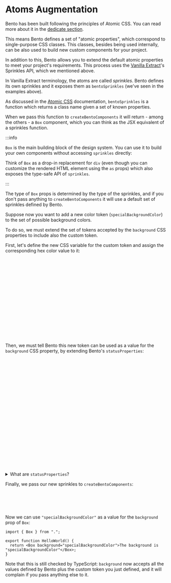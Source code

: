 
# Atoms Augmentation

Bento has been built following the principles of Atomic CSS. You can read more about it in the [dedicate section](../Getting%20Started/atomic-styles).

This means Bento defines a set of "atomic properties", which correspond to single-purpose CSS classes. This classes, besides being used internally, can be also used to build new custom components for your project.

In addition to this, Bento allows you to extend the default atomic properties to meet your project's requirements. This process uses the [Vanilla Extract](https://vanilla-extract.style/)'s Sprinkles API, which we mentioned above.

In Vanilla Extract terminology, the atoms are called _sprinkles_.
Bento defines its own sprinkles and it exposes them as `bentoSprinkles` (we've seen in the examples above).

As discussed in the [Atomic CSS](../Getting%20Started/atomic-styles) documentation, `bentoSprinkles` is a function which returns a class name given a set of known properties.

When we pass this function to `createBentoComponents` it will return - among the others - a `Box` component, which you can think as the JSX equivalent of a sprinkles function.

:::info

`Box` is the main building block of the design system. You can use it to build your own components without accessing `sprinkles` directly:

<Canvas path="Customization/Box" />

Think of `Box` as a drop-in replacement for `div` (even though you can customize the rendered HTML element using the `as` props) which also exposes the type-safe API of `sprinkles`.

:::

The type of `Box` props is determined by the type of the sprinkles, and if you don't pass anything to `createBentoComponents` it will use a default set of sprinkles defined by Bento.

Suppose now you want to add a new color token (`specialBackgroundColor`) to the set of possible background colors.

To do so, we must extend the set of tokens accepted by the `background` CSS properties to include also the custom token.

First, let's define the new CSS variable for the custom token and assign the corresponding hex color value to it:

```ts title="my-project/design-system/src/theme.css.ts"
import { createGlobalTheme } from "@vanilla-extract/css";
import { vars } from "@buildo/bento-design-system";

// The implementation of Bento's theme we've seen above
createGlobalTheme(":root", vars, {
  fontFamily: {
    default: "Arial",
  },
  // ...
});

// our new custom variables
export const customVars = createGlobalTheme(":root", {
  color: {
    specialBackgroundColor: "#3C6FD6",
  },
});
```

Then, we must tell Bento this new token can be used as a value for the `background` CSS property, by extending Bento's `statusProperties`:

```ts title="my-project/design-system/src/sprinkles.css.ts"
import {
  createDefineBentoSprinklesFn,
  unconditionalProperties,
  responsiveProperties,
  statusProperties as bentoStatusProperties,
} from "@buildo/bento-design-system";
import { customVars } from "./theme.css";

const defineBentoSprinkles = createDefineBentoSprinklesFn();

const statusProperties = {
  ...bentoStatusProperties,
  background: {
    ...bentoStatusProperties.background,
    ...customVars.background,
  },
};

export const { sprinkles } = defineBentoSprinkles(
  bentoUnconditionalProperties,
  bentoResponsiveProperties,
  statusProperties
);
```

<details>
 <summary>What are <code>statusProperties</code>?</summary>

Bento defines 3 different sets of properties: `unconditionalProperties`, `responsiveProperties` and `statusProperties`:

- `unconditionalProperties` are CSS properties that don't depend on any condition;
- `responsiveProperties` are CSS properties whose value can be set based on the current breakpoint (mobile, tablet, desktop, wide);
- `statusProperties` are CSS properties that can be set per-status (default, hover, focus, active, disabled).

The `background` CSS property is part of the statusProperties, since we can specify a different background color based on the current status. For example, we can specify different colors for the default and hover state in this way:

<Canvas path="Customization/BoxStatusProperties" />

</details>

Finally, we pass our new sprinkles to `createBentoComponents`:

```ts title="my-project/design-system/src/index.ts"
import { createBentoComponents } from "@buildo/bento-design-system";
import { mySprinkles } from "./mySprinkles.css";

export const { Box } = createBentoComponents(mySprinkles);
```

Now we can use `"specialBackgroundColor"` as a value for the `background` prop of `Box`:

```tsx title="my-project/design-system/src/HelloWorld.tsx"
import { Box } from ".";

export function HelloWorld() {
  return <Box background="specialBackgroundColor">The background is "specialBackgroundColor"</Box>;
}
```

Note that this is still checked by TypeScript: `background` now accepts all the values defined by Bento plus the custom token you just defined, and it will complain if you pass anything else to it.
